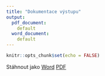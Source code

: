 ```yaml
---
title: "Dokumentace výstupu"
output: 
  pdf_document:
    default
  word_document:
    default
---
```


```r
knitr::opts_chunk$set(echo = FALSE)
```

Stáhnout jako [Word](codebook.docx) [PDF](codebook.pdf)




